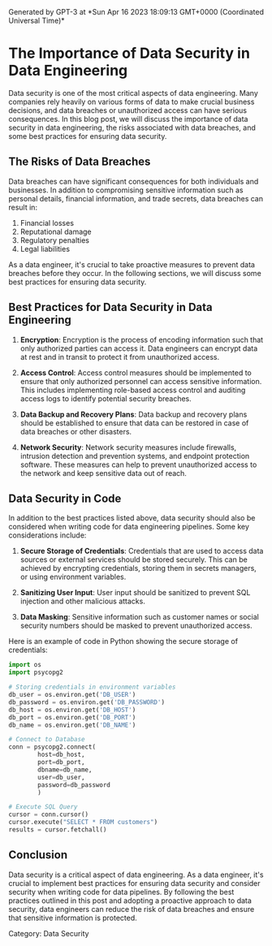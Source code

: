 
<Callout>
Generated by GPT-3 at *Sun Apr 16 2023 18:09:13 GMT+0000 (Coordinated Universal Time)*
</Callout>

# The Importance of Data Security in Data Engineering

Data security is one of the most critical aspects of data engineering. Many companies rely heavily on various forms of data to make crucial business decisions, and data breaches or unauthorized access can have serious consequences. In this blog post, we will discuss the importance of data security in data engineering, the risks associated with data breaches, and some best practices for ensuring data security.

## The Risks of Data Breaches

Data breaches can have significant consequences for both individuals and businesses. In addition to compromising sensitive information such as personal details, financial information, and trade secrets, data breaches can result in:

1. Financial losses
2. Reputational damage
3. Regulatory penalties
4. Legal liabilities

As a data engineer, it's crucial to take proactive measures to prevent data breaches before they occur. In the following sections, we will discuss some best practices for ensuring data security.

## Best Practices for Data Security in Data Engineering

1. **Encryption**: Encryption is the process of encoding information such that only authorized parties can access it. Data engineers can encrypt data at rest and in transit to protect it from unauthorized access.

2. **Access Control**: Access control measures should be implemented to ensure that only authorized personnel can access sensitive information. This includes implementing role-based access control and auditing access logs to identify potential security breaches.

3. **Data Backup and Recovery Plans**: Data backup and recovery plans should be established to ensure that data can be restored in case of data breaches or other disasters.

4. **Network Security**: Network security measures include firewalls, intrusion detection and prevention systems, and endpoint protection software. These measures can help to prevent unauthorized access to the network and keep sensitive data out of reach.

## Data Security in Code

In addition to the best practices listed above, data security should also be considered when writing code for data engineering pipelines. Some key considerations include:

1. **Secure Storage of Credentials**: Credentials that are used to access data sources or external services should be stored securely. This can be achieved by encrypting credentials, storing them in secrets managers, or using environment variables.

2. **Sanitizing User Input**: User input should be sanitized to prevent SQL injection and other malicious attacks.

3. **Data Masking**: Sensitive information such as customer names or social security numbers should be masked to prevent unauthorized access.

Here is an example of code in Python showing the secure storage of credentials:

```python
import os
import psycopg2

# Storing credentials in environment variables
db_user = os.environ.get('DB_USER')
db_password = os.environ.get('DB_PASSWORD')
db_host = os.environ.get('DB_HOST')
db_port = os.environ.get('DB_PORT')
db_name = os.environ.get('DB_NAME')

# Connect to Database
conn = psycopg2.connect(
        host=db_host,
        port=db_port,
        dbname=db_name,
        user=db_user,
        password=db_password
        )

# Execute SQL Query
cursor = conn.cursor()
cursor.execute("SELECT * FROM customers")
results = cursor.fetchall()
```

## Conclusion

Data security is a critical aspect of data engineering. As a data engineer, it's crucial to implement best practices for ensuring data security and consider security when writing code for data pipelines. By following the best practices outlined in this post and adopting a proactive approach to data security, data engineers can reduce the risk of data breaches and ensure that sensitive information is protected.

Category: Data Security